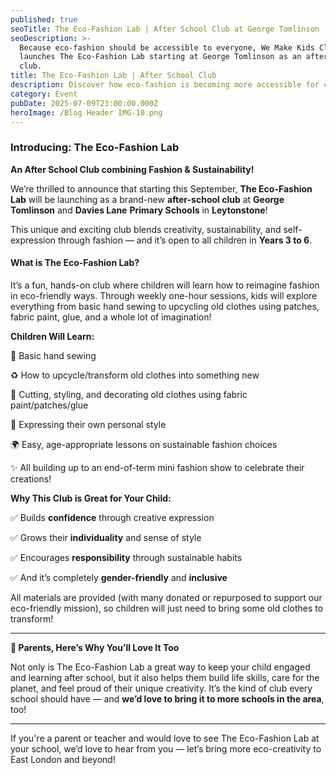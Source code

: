 ```yaml
---
published: true
seoTitle: The Eco-Fashion Lab | After School Club at George Tomlinson
seoDescription: >-
  Because eco-fashion should be accessible to everyone, We Make Kids Club
  launches The Eco-Fashion Lab starting at George Tomlinson as an after school
  club.
title: The Eco-Fashion Lab | After School Club
description: Discover how eco-fashion is becoming more accessible for children
category: Event
pubDate: 2025-07-09T23:00:00.000Z
heroImage: /Blog Header IMG-10.png
---
```


### Introducing: The Eco-Fashion Lab

**An After School Club combining Fashion & Sustainability!**

We’re thrilled to announce that starting this September, **The Eco-Fashion Lab**  will be launching as a brand-new **after-school club** at **George Tomlinson** and **Davies Lane** **Primary Schools** in **Leytonstone**!

This unique and exciting club blends creativity, sustainability, and self-expression through fashion — and it’s open to all children in **Years 3 to 6**.

#### What is The Eco-Fashion Lab?

It’s a fun, hands-on club where children will learn how to reimagine fashion in eco-friendly ways. Through weekly one-hour sessions, kids will explore everything from basic hand sewing to upcycling old clothes using patches, fabric paint, glue, and a whole lot of imagination!

**Children Will Learn:**

🧵 Basic hand sewing

♻️ How to upcycle/transform old clothes into something new

👕 Cutting, styling, and decorating old clothes using fabric paint/patches/glue

🎨 Expressing their own personal style

🌍 Easy, age-appropriate lessons on sustainable fashion choices

✨ All building up to an end-of-term mini fashion show to celebrate their creations!

**Why This Club is Great for Your Child:**

✅ Builds **confidence** through creative expression

✅ Grows their **individuality** and sense of style

✅ Encourages **responsibility** through sustainable habits

✅ And it’s completely **gender-friendly** and **inclusive**

All materials are provided (with many donated or repurposed to support our eco-friendly mission), so children will just need to bring some old clothes to transform!

***

**🌟 Parents, Here’s Why You’ll Love It Too**

Not only is The Eco-Fashion Lab a great way to keep your child engaged and learning after school, but it also helps them build life skills, care for the planet, and feel proud of their unique creativity. It’s the kind of club every school should have — and **we’d love to bring it to more schools in the area**, too!

***

If you're a parent or teacher and would love to see The Eco-Fashion Lab at your school, we’d love to hear from you — let’s bring more eco-creativity to East London and beyond!

<ButtonComponent url="https://docs.google.com/forms/d/1MG9M3AtTl9ny7VVfyx2FxIKaXzXAF6FsxD4L04LofvQ" label="Register Your Interest" />
